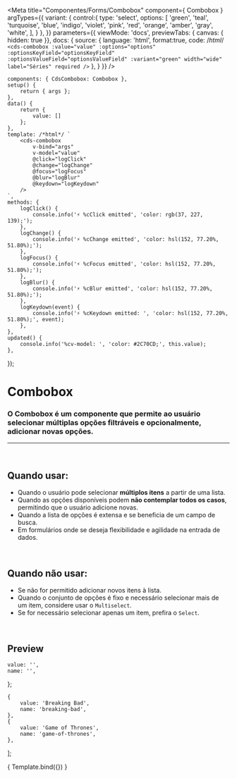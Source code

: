 
<Meta
	title="Componentes/Forms/Combobox"
	component={ Combobox }
	argTypes={{
		variant: {
			control:{
				type: 'select',
				options: [
					'green',
					'teal',
					'turquoise',
					'blue',
					'indigo',
					'violet',
					'pink',
					'red',
					'orange',
					'amber',
					'gray',
					'white',
				],
			}
		},
	}}
	parameters={{
		viewMode: 'docs',
		previewTabs: { canvas: { hidden: true }},
		docs: {
			source: {
				language: 'html',
				format:true,
				code: /*html*/ 
`<cds-combobox
	:value="value"
	:options="options"
	:optionsKeyField="optionsKeyField"
	:optionsValueField="optionsValueField"
	:variant="green"
	width="wide"
	label="Séries"
	required
/>`
			},
		}
	}}
/>

	components: { CdsCombobox: Combobox },
	setup() {
		return { args };
	},
	data() {
		return {
			value: []
		};
	},
	template: /*html*/ `
		<cds-combobox
			v-bind="args" 
			v-model="value"
			@click="logClick"
			@change="logChange"
			@focus="logFocus"
			@blur="logBlur"
			@keydown="logKeydown"
		/>
	`,
	methods: {
		logClick() {
			console.info('⚡ %cClick emitted', 'color: rgb(37, 227, 139);');
		},
		logChange() {
			console.info('⚡ %cChange emitted', 'color: hsl(152, 77.20%, 51.80%);');
		},
		logFocus() {
			console.info('⚡ %cFocus emitted', 'color: hsl(152, 77.20%, 51.80%);');
		},
		logBlur() {
			console.info('⚡ %cBlur emitted', 'color: hsl(152, 77.20%, 51.80%);');
		},
		logKeydown(event) {
			console.info('⚡ %cKeydown emitted: ', 'color: hsl(152, 77.20%, 51.80%);', event);
		},
	},
	updated() {
		console.info('%cv-model: ', 'color: #2C70CD;', this.value);
	},
});

# Combobox

### O Combobox é um componente que permite ao usuário selecionar múltiplas opções filtráveis e opcionalmente, adicionar novas opções.

---

<br />

## Quando usar:
- Quando o usuário pode selecionar **múltiplos itens** a partir de uma lista.
- Quando as opções disponíveis podem **não contemplar todos os casos**, permitindo que o usuário adicione novas.
- Quando a lista de opções é extensa e se beneficia de um campo de busca.
- Em formulários onde se deseja flexibilidade e agilidade na entrada de dados.

<br />

## Quando não usar:
- Se não for permitido adicionar novos itens à lista.
- Quando o conjunto de opções é fixo e necessário selecionar mais de um item, considere usar o `Multiselect`.
- Se for necessário selecionar apenas um item, prefira o `Select`.

<br />

## Preview

	value: '',
	name: '',
};

	{
		value: 'Breaking Bad',
		name: 'breaking-bad',
	},
	{
		value: 'Game of Thrones',
		name: 'game-of-thrones',
	},
];


<Canvas>
	<Story
		name="Select"
		args={{
			options,
			optionsKeyField: 'name',
			optionsValueField: 'value',
		}}
	>
		{ Template.bind({}) }
	</Story>
</Canvas>

<ArgsTable story="Select" />
